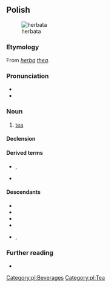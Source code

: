 ==Polish==
{{wikipedia|lang=pl}}
[[Image:Everything Stops for tea.jpg|thumb|herbata]]

===Etymology===
From {{etyl|la|pl}} ''[[herba]] [[thea]]''.

===Pronunciation===
* {{pl-IPA}}
* {{audio|Pl-herbata.ogg|audio|lang=pl}}

===Noun===
{{pl-noun|f|dim=herbatka}}

# [[tea]]

====Declension====
{{pl-decl-noun-f}}

====Derived terms====
* {{qualifier|nouns}} {{l|pl|herbaciarz}}, {{l|pl|herbatnik}}
* {{qualifier|adjective}} {{l|pl|herbaciany}}

====Descendants====
* {{desc|bor=1|be|гарба́та}}
* {{desc|bor=1|csb|arbata}}
* {{desc|bor=1|lt|arbata}}
* {{desc|bor=1|sgs|erbeta}}
* {{desc|bor=1|uk|герба́та}}, {{l|uk|герба́тка}}

===Further reading===
* {{R:PWN}}

[[Category:pl:Beverages]]
[[Category:pl:Tea]]